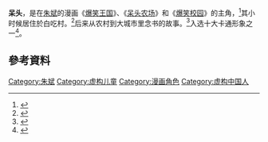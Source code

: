 '''呆头'''，是在[[朱斌_(漫画家)|朱斌]]的漫画《[[爆笑王国|爆笑王国]]》、《[[呆头农场|呆头农场]]》和《[[爆笑校园|爆笑校园]]》的主角，<ref>{{Cite news|url=http://game.21cn.com/comic/news/a/2012/0401/14/11354483.shtml|title=爆笑校园港版造势 呆头成名人新宠|language=zh-cn|publisher=21cn|author=|date=2012-04-01|accessdate=2015-04-21|deadurl=yes|archiveurl=https://web.archive.org/web/20160304132704/http://game.21cn.com/comic/news/a/2012/0401/14/11354483.shtml|archivedate=2016-03-04}}</ref>其小时候居住於白吃村。<ref>{{Cite news|url=http://www.chncomic.com/info/201210/14334.html|title=朱斌、朱江联合编绘的最爆笑幽默漫画合集《爆笑王国》第29册11月发售|language=zh-cn|publisher=中国国际动漫网|author=scarele|date=2012-10-29|accessdate=2015-04-21|archive-date=2018-10-03|archive-url=https://web.archive.org/web/20181003181650/http://www.chncomic.com/info/201210/14334.html|dead-url=yes}}</ref>后来从农村到大城市里念书的故事。<ref>{{Cite news|url=http://comic.qq.com/a/20080928/000110.htm|title=朱斌：我和漫画的缘分|language=zh-cn|publisher=腾讯网|author=|date=2006-02-08|accessdate=2015-02-03|deadurl=yes|archiveurl=https://web.archive.org/web/20150210101624/http://comic.qq.com/a/20080928/000110.htm|archivedate=2015-02-10}}</ref>入选十大卡通形象之一<ref>{{Cite news|url=http://book.ifeng.com/gundong/detail_2012_08/01/16448309_0.shtml|title=漫画角色首度入选十大卡通形象|language=zh-cn|publisher=凤凰网|author=|date=2006-02-08|accessdate=2015-02-03|archive-date=2019-08-31|archive-url=https://web.archive.org/web/20190831032044/http://book.ifeng.com/gundong/detail_2012_08/01/16448309_0.shtml|dead-url=no}}</ref>。

==參考資料==
{{Reflist}}{{acg-stub}}
[[Category:朱斌|Category:朱斌]]
[[Category:虚构儿童|Category:虚构儿童]]
[[Category:漫画角色|Category:漫画角色]]
[[Category:虚构中国人|Category:虚构中国人]]